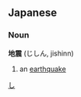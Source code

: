 ==Japanese==
===Noun===
'''地震''' (じしん, jishinn)
# an [[earthquake]]

[[Category:Japanese language|し]]